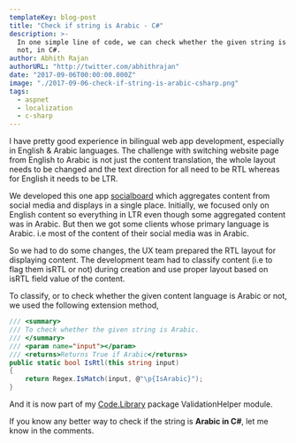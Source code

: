 ```yaml
---
templateKey: blog-post
title: "Check if string is Arabic - C#"
description: >-
  In one simple line of code, we can check whether the given string is Arabic or
  not, in C#.
author: Abhith Rajan
authorURL: "http://twitter.com/abhithrajan"
date: "2017-09-06T00:00:00.000Z"
image: "./2017-09-06-check-if-string-is-arabic-csharp.png"
tags:
  - aspnet
  - localization
  - c-sharp
---
```


I have pretty good experience in bilingual web app development, especially in English & Arabic languages. The challenge with switching website page from English to Arabic is not just the content translation, the whole layout needs to be changed and the text direction for all need to be RTL whereas for English it needs to be LTR.

We developed this one app [socialboard](https://socialboard.io) which aggregates content from social media and displays in a single place. Initially, we focused only on English content so everything in LTR even though some aggregated content was in Arabic. But then we got some clients whose primary language is Arabic. i.e most of the content of their social media was in Arabic.

So we had to do some changes, the UX team prepared the RTL layout for displaying content. The development team had to classify content (i.e to flag them isRTL or not) during creation and use proper layout based on isRTL field value of the content.

To classify, or to check whether the given content language is Arabic or not, we used the following extension method,

```cs
/// <summary>
/// To check whether the given string is Arabic.
/// </summary>
/// <param name="input"></param>
/// <returns>Returns True if Arabic</returns>
public static bool IsRtl(this string input)
{
    return Regex.IsMatch(input, @"\p{IsArabic}");
}
```

And it is now part of my [Code.Library](https://github.com/Abhith/Code.Library) package ValidationHelper module.

If you know any better way to check if the string is **Arabic in C#**, let me know in the comments.
